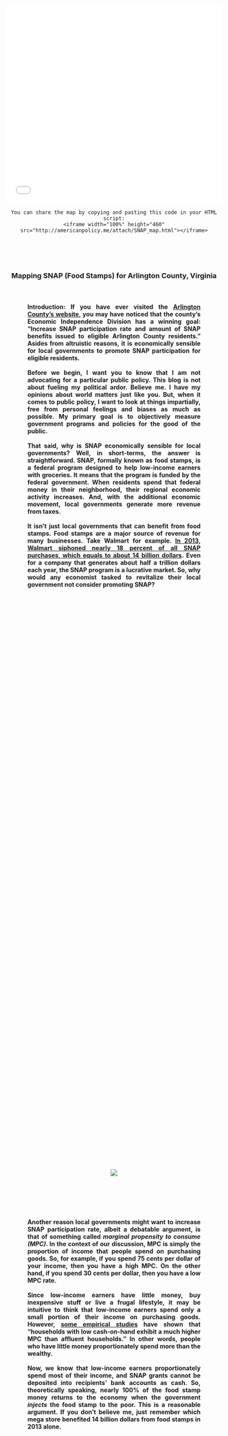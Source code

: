 <head>
<style>
.hr { 
    display: block;
    margin-top: 0.5em;
    margin-bottom: 0.5em;
    margin-left: auto;
    margin-right: auto;
    border-style: inset;
    border-width: 1px;
    width: 60%;
}
.abstract {
    -webkit-column-count: 1; /* Chrome, Safari, Opera */
    -moz-column-count: 1; /* Firefox */
    column-count: 1;
    -moz-column-width: 80%; /* Firefox */
    width: 80%;
    min-width: 300px;
    max-width: 500px;
    height: 50%
}
.newspaper1 {
    -webkit-column-count: 1; /* Chrome, Safari, Opera */
    -moz-column-count: 1; /* Firefox */
    column-count: 1;
    -moz-column-width: 80%; /* Firefox */
    width: 80%;
    min-width: 300px;
    max-width: 600px;
    height: 50%
}
.newspaper2 {
    -webkit-column-count: 2; /* Chrome, Safari, Opera */
    -moz-column-count: 2; /* Firefox */
    column-count: 2;
    -moz-column-width: 80%; /* Firefox */
    width: 80%;
    min-width: 300px;
    max-width: 600px;
    height: 50%
}
.code1 { 
    display: block;
    margin-left: auto;
    margin-right: auto;
    width: 80%;
    max-width: 600px;
}
.code2 {
    -webkit-column-count: 1; /* Chrome, Safari, Opera */
    -moz-column-count: 1; /* Firefox */
    column-count: 1;
    -moz-column-width: 80%; /* Firefox */
    width: 80%;
    min-width: 300px;
    max-width: 600px;
    height: 50%
}
<link rel="stylesheet" href="css/animate.css">
<script src="js/wow.min.js"> </script>
<script> new WOW().init(); </script>
</style>
<script type="text/javascript">
    window.heap=window.heap||[],heap.load=function(e,t){window.heap.appid=e,window.heap.config=t=t||{};var r=t.forceSSL||"https:"===document.location.protocol,a=document.createElement("script");a.type="text/javascript",a.async=!0,a.src=(r?"https:":"http:")+"//cdn.heapanalytics.com/js/heap-"+e+".js";var n=document.getElementsByTagName("script")[0];n.parentNode.insertBefore(a,n);for(var o=function(e){return function(){heap.push([e].concat(Array.prototype.slice.call(arguments,0)))}},p=["addEventProperties","addUserProperties","clearEventProperties","identify","removeEventProperty","setEventProperties","track","unsetEventProperty"],c=0;c<p.length;c++)heap[p[c]]=o(p[c])};
      heap.load("2042091030");
</script>
</head>

<iframe width="100%" height="460" src="attach/SNAP_map.html" frameBorder="0" scrolling="no"></iframe>
<center>
```
You can share the map by copying and pasting this code in your HTML script:
<iframe width="100%" height="460" src="http://americanpolicy.me/attach/SNAP_map.html"></iframe>
```
</center><br><br><br>

<center>
<h3> Mapping SNAP (Food Stamps) for Arlington County, Virginia<br><br>

<h4><div class="newspaper1">
<p style="text-align: justify;">
**Introduction**: If you have ever visited the [Arlington County's website](https://departments.arlingtonva.us/dhs/dhs-performance-measurement-program/), you may have noticed that the county's Economic Independence Division has a winning goal: "Increase SNAP participation rate and amount of SNAP benefits issued to eligible Arlington County residents." Asides from altruistic reasons, it is economically sensible for local governments to promote SNAP participation for eligible residents.   <br><br>  Before we begin, I want you to know that I am not advocating for a particular public policy. This blog is not about fueling my political ardor. Believe me. I have my opinions about world matters just like you. But, when it comes to public policy, I want to look at things impartially, free from personal feelings and biases as much as possible. My primary goal is to objectively measure government programs and policies for the good of the public.    <br><br>    That said, why is SNAP economically sensible for local governments? Well, in short-terms, the answer is straightforward. SNAP, formally known as food stamps, is a federal program designed to help low-income earners with groceries. It means that the program is funded by the federal government. When residents spend that federal money in their neighborhood, their regional economic activity increases. And, with the additional economic movement, local governments generate more revenue from taxes.  <br><br>    It isn't just local governments that can benefit from food stamps. Food stamps are a major source of revenue for many businesses. Take Walmart for example. [In 2013, Walmart siphoned nearly 18 percent of all SNAP purchases, which equals to about 14 billion dollars](https://www.wsj.com/articles/grocers-brace-for-reduction-in-food-stamps-1383168686?tesla=y). Even for a company that generates about half a trillion dollars each year, the SNAP program is a lucrative market. So, why would any economist tasked to revitalize their local government not consider promoting SNAP?</p></div>  <br><br><br>

<div style="abstract">
<div class="wow fadeIn animated">
![](attach/walmart1.png)</div></div><br><br><br>

<h4><div class="newspaper1">
<p style="text-align: justify;">
Another reason local governments might want to increase SNAP participation rate, albeit a debatable argument, is that of something called *marginal propensity to consume (MPC)*. In the context of our discussion, MPC is simply the proportion of income that people spend on purchasing goods. So, for example, if you spend 75 cents per dollar of your income, then you have a high MPC. On the other hand, if you spend 30 cents per dollar, then you have a low MPC rate.   <br><br>    Since low-income earners have little money, buy inexpensive stuff or live a frugal lifestyle, it may be intuitive to think that low-income earners spend only a small portion of their income on purchasing goods. However, [some empirical studies](http://web.stanford.edu/~pista/MPC.pdf) have shown that "households with low cash-on-hand exhibit a much higher MPC than affluent households." In other words, people who have little money proportionately spend more than the wealthy.   <br><br>    Now, we know that low-income earners proportionately spend most of their income, and SNAP grants cannot be deposited into recipients' bank accounts as cash. So, theoretically speaking, nearly 100% of the food stamp money returns to the economy when the government *injects* the food stamp to the poor. This is a reasonable argument. If you don't believe me, just remember which mega store benefited 14 billion dollars from food stamps in 2013 alone.</p></div><br><br><br>

<div style="abstract">
<div class="wow fadeIn animated">
![](attach/jappelli_pistaferri.png)<br>
<h5>Source credit: Jappelli and Pistaferri, 2014</div></div><br><br><br>

<h4><div class="newspaper1">
<p style="text-align: justify;">
Of course, many taxpayers voice against food stamps because it’s not *free money* per se. The issue often arises from the fact that taxpayers fund programs like SNAP and concerns about welfare fraud exacerbate the stigma associated with food stamps. Take a look at the chart below. It's a list of words Arlington residents use to describe "Food Stamps" on Twitter.</p></div><br><br><br>
</center>

<h4><div class="code1">
<p style="text-align: left;">
```r
# I'm using a program called R to collect, organize, and plot the chart below. Here is the script for the plot, but you still have to perform data mining on Twitter.

plot <- ggplot(data=tweet, aes(x=reorder(term, freq), y=freq)) +
  theme(axis.text.x = element_text(angle = 90, hjust = 1)) + 
  ggtitle("Words Arlington Residents use to describe Food Stamps") +
  labs(x="Word", y="Frequency") + geom_bar(stat="identity") + 
  scale_y_continuous(expand=c(0, 0)) + coord_flip() +
  theme(plot.title = element_text(family = "Times", size=14, hjust=0.3))

```
</p></div><center>
<div style="code1">
<div class="wow fadeIn animated">
![](attach/arlington_food_stamp_tweet.png)<br></div>
<h5><div class="newspaper1">
<p style="text-align: justify;">
Please note: I conducted the Tweeter public survey post-2016. But, our timespan of interest is 2014-2016. This means that any changes in the political atmosphere (i.e. The presidential election) can present a confounding condition.</p></div><br>

<h4><div class="newspaper1">
<p style="text-align: justify;">
As you can see, the public's sentiment of food stamps is saturated with words like illegal, fraud, fears, criminal, scam, millions, etc. Indeed, SNAP is an expensive program that costs the United States government billions of dollars every year. Just in 2015, we spent [$75 billion on SNAP](http://www.cbpp.org/research/policy-basics-introduction-to-the-supplemental-nutrition-assistance-program-snap). However, according to the Center on Budget and Policy Priorities, an "overwhelming majority of non-disabled, working-age households that start receiving SNAP do not stop working." In fact, a whopping 96% of households that held jobs before receiving SNAP benefits continued working after receiving SNAP the following year, which is a comparable figure to the [national labor turnover rate](https://www.bls.gov/news.release/pdf/jolts.pdf) that spans 1.2% to 7%</p></div><br><br><br>

<h4><div class="newspaper1">
<p style="text-align: justify;">
**Analysis**: A recent job interview I had with the Arlington County’s Department of Human Services inspired me to write this blog. The position’s role entailed analyzing public data in the Quality and Administration Division (Yup, would it not be an ideal job for me?). So, I studied their program management tool by analyzing the [SNAP performance plan report](https://arlingtonva.s3.dualstack.us-east-1.amazonaws.com/wp-content/uploads/sites/6/2017/01/EID-SNAP-FY-2016-PMP.pdf).</p></div><br><br><br>  
</center>

<h4><div class="code1">
<p style="text-align: left;">
```r
library(knitr)
snap.name <- c('Applications', 'Individual.Recipients', 'Household.Recipients')
SFY.2014 <- c(2918, 8371, 5037)
SFY.2015 <- c(2783, 7982, 4697)
SFY.2016 <- c(2642, 7530, 4455)
snap.cs.table <- data.frame(snap.name, SFY.2014, SFY.2015, SFY.2016)
snap.cs.table.t <- setNames(data.frame(t(snap.cs.table[,-1])), snap.cs.table[,1])
kable(snap.cs.table)
```
</p></div><center>
<h4><div class="code2">
<p style="text-align: left;">
\ | 2014    | 2015    | 2016
------- | ------- | ------- | ------- 
Applications          | 2,918   | 2,783   | 2,642
Individual Recipients | 8,371   | 7,982   | 7,530
Household Recipients  | 5,037   | 4,697   | 4,455
</p></div><br><br><br>


<h4><div class="newspaper1">
<p style="text-align: justify;">
Several parts struck out to me in the report. First, the number of applications and beneficiaries have been declining over the past three years. Since a person must submit SNAP application before becoming a recipient, I wanted to see if there was any relationship between the declining number of applications and individuals receiving SNAP benefits.</p></div><br><br><br>

</center>
<h4><div class="code1">
<p style="text-align: left;">
```r
cor.test(snap.cs.table.t$'Applications', 
         snap.cs.table.t$'Individual.Recipients')
plot(snap.cs.table.t$'Applications', 
     snap.cs.table.t$'Individual.Recipients', 
     xlim=c(2960, 2600), ylim=c(7500, 8400), pch = 20, 
     cex = 1, col = "black", 
     main = "Relationship between Applicants and Individuals", 
     ylab = "Number of Individual Recipients", 
     xlab = "Number of SNAP Applicants",     
     abline(lm(snap.cs.table.t$'Individual.Recipients' ~ snap.cs.table.t$'Applications'), col="red"))
```
<h5><p style="text-align: right;">
Data Source: Arlington County, 2017  &nbsp;&nbsp;&nbsp;&nbsp;&nbsp;&nbsp;&nbsp;&nbsp;&nbsp; </p></div><br><br><br>

<center>
<h4><div class="newspaper1">
<p style="text-align: justify;">
This is a perfect correlationship. It is always exciting to see textbook examples happening in the real world. Of course, a correlation does not imply causation. A drop in the number of applications may not lead to a decrease in the number of SNAP recipients. It is reasonable to estimate an increase in the number of SNAP recipients even when there is a decline in the number of applications. Nonetheless, a perfect correlationship is a fascinating phenomenon. I am going to keep this finding in mind.    <br><br>    Next, I will examine how Arlington County performs compared to the State of Virginia and the nation as a whole. We always have to create a *baseline* in which a measurement is compared to because, without a baseline, we cannot know whether a measured score is high or low. </p></div><br><br><br>

</center>
<h4><div class="code1">
<p style="text-align: left;">
```r
compare <- read.csv("~data/SNAP_progression_comparison.csv")

comp <- highchart()%>% hc_xAxis(categories = compare$Year) %>% 
  hc_add_series(name = "Arlington", data = compare$Arlington, 
                color = "dodgerblue") %>% 
  hc_add_series(name = "Virginia", data = compare$Virginia, 
                color = "yellowgreen") %>%
  hc_add_series(name = "Nation", data = compare$Nation, 
                color = "grey") 

comp <- comp %>% 
  hc_chart(type = "column", 
           options3d = list(enabled = TRUE, 
                            beta = 10, alpha = 15)) %>% 
  hc_title(text = "SNAP Participation Rate (Percent)") %>% 
  hc_exporting(enabled = TRUE)

comp
```
</p></div><center>
<iframe width="100%" height="550" src="attach/SNAP_progression_comparison.html" frameBorder="0"></iframe>
```
You can share the chart by copying and pasting this code in your HTML script:
<iframe width="100%" height="550" src="http://americanpolicy.me/attach/SNAP_progression_comparison.html"></iframe>
```
<h5><p style="text-align: center;">
Data Source: Census, 2017  &nbsp;&nbsp;&nbsp;&nbsp;&nbsp;&nbsp;&nbsp;&nbsp;&nbsp; </p><br><br><br>

<h4><div class="newspaper1">
<p style="text-align: justify;">
Cool, now we know that Arlington County's SNAP participation rate is significantly lower than the state or national average. We can also see that SNAP rates had increased across the board since the year 2007.    <br><br>    Why is 2007 noteworthy? In December 2007, United States suffered [the worst economic downturn since the Great Depression](http://www.cbpp.org/research/economy/chart-book-the-legacy-of-the-great-recession). The financial stress caused by [the recession forced millions of people to abandon their homes and businesses](http://www.nbcnews.com/id/36231884/ns/business- eye_on_the_economy/t/study-million-households-lost-recession/#.WO0oGlLlSAw), displacing countless families across the nation out into the streets. It was a heartfelt shock that touched many, and some of us still see the world through the broken window that was shattered during the housing market collapse. So yeah, I think the Great Recession had a lot to do with the increase in the food stamp participation.    <br><br>    In addition, we found a discrepancy in the Arlington County's Performance Plan report and the Census data. Take a look at the Arlington's data illustrating the SNAP trend of 2014-16 years, then compare that with the trend observed in the above chart. You will notice that according to Arlington County, the *number* of SNAP recipients have declined over the years. However, in the Census data, the *rate* of SNAP participation had increased. Unfortunately, 2016 census data is not available at this time (May 2017). </p></div><br><br><br>

<h3> Arlington vs. Census <br>
<h4><div class="code2">
<p style="text-align: left;">
\ | 2014    | 2015    | 2016
------- | ------- | ------- | ------- 
Recipients by Number (Arlington method) | 5,037   | 4,697   | 4,455
Recipients by Percent (Census method) | 3.6%   | 4.3%   | N.A.
</p></div><br><br><br>

<h4><div class="newspaper1">
<p style="text-align: justify;">
As you can see, when we juxtapose the two reports together in the form of *number vs. percent*, we learn that the declining trend observed in the number of recipients is not quite right. In actuality, the opposite is correct — the rate of SNAP participation increased.   <br><br>    It may seem like I am nit-picking something trivial for no special reason, but this observation is worth pointing it out. If you take a look at the [Arlington County's SNAP Performance Report](https://arlingtonva.s3.dualstack.us-east-1.amazonaws.com/wp-content/uploads/sites/6/2017/01/EID-SNAP-FY-2016-PMP.pdf), the program purpose says "Increase SNAP participation **rate** and amount of SNAP benefits issued to eligible Arlington County residents." Well, I can see how the *amount* of SNAP benefits have decreased in the form of dollar quantity, but the SNAP benefit rate did not fall.   <br><br>  However, it is too early to make any conclusion just yet. So, enough with my hysteria. I am now interested in knowing why the SNAP participation rate in Arlington County is significantly lower than the rest of the country. Let's take a look at the economic changes of Arlington County. </p></div><br><br><br>

<iframe width="100%" height="450" src="attach/Poverty_map_timeline.html" frameBorder="0"></iframe>
```
You can share the map by copying and pasting this code in your HTML script:
<iframe width="100%" height="450" src="http://americanpolicy.me/attach/Poverty_map_timeline.html"></iframe>
```
<h5><p style="text-align: center;">
Data Source: Census, 2017  &nbsp;&nbsp;&nbsp;&nbsp;&nbsp;&nbsp;&nbsp;&nbsp;&nbsp; </p><br><br><br>

<h4><div class="newspaper1">
<p style="text-align: justify;">
Had there been an option, I would have created an animated map showing changes of economic condition in the Arlington County. Unlucky for nerds like me, the Census data only goes so far back to 2009, and even 2009 was not a complete set. I could have performed something like multiple imputations to substitute the missing values, but that’s not necessary because it is pretty obvious looking at the 2010-2015 changes that poverty population has increased over the span of five years.    <br><br>    Although choropleth maps can transform abstract thoughts into a concrete knowledge, it is not enough to grasp a firm understanding of overall trends. Therefore, I will take a look at line plots.</p></div><br><br><br>

</center>
<h4><div class="code1">
<p style="text-align: left;">
```r
line.plot.arlington <- highchart() %>% 
  hc_title(text = "Interactive Tool: SNAP and Poverty") %>% 
  hc_subtitle(text = "Click on the legend icons to customize the comparison selection") %>% hc_xAxis(categories = compare$Year) %>% 
  hc_add_series(name = "SNAP Arlington", 
                data = compare$Arlington, 
                color = "dodgerblue", type = "column") %>% 
  hc_add_series(name = "SNAP Virginia", 
                data = compare$Virginia, 
                color = "yellowgreen", type = "column") %>% 
  hc_add_series(name = "SNAP U.S.", 
                data = compare$Nation, 
                color = "grey", type = "column") %>% 
  hc_add_series(name = "Poverty Arlington", 
                data = compare$p.arlington, 
                color = "dodgerblue") %>% 
  hc_add_series(name = "Poverty Virginia", 
                data = compare$p.virginia, 
                color = "yellowgreen") %>% 
  hc_add_series(name = "Poverty U.S.", 
                data = compare$p.nation, 
                color = "grey") %>% 
  hc_xAxis(title = list(text = "Year"), opposite = FALSE, 
           plotLines = list(list(
             label = list(text = "The Great Recession"), 
             color = "#FF0000", width = 3, value = 2.5))) %>% 
  hc_yAxis(title = list(
    text = "Participation Rate (Percent)")) %>% 
  hc_exporting(enabled = TRUE)
line.plot.arlington
```
</p></div><center>
<iframe width="100%" height="450" src="attach/snap_vs_poverty.html" frameBorder="0"></iframe>
```
You can share the chart by copying and pasting this code in your HTML script:
<iframe width="100%" height="450" src="http://americanpolicy.me/attach/snap_vs_poverty.html"></iframe>
```
<h5><div class="newspaper1">
<p style="text-align: center;">
Data Source: Census, 2017  &nbsp;&nbsp;&nbsp;&nbsp;&nbsp;&nbsp;&nbsp;&nbsp;&nbsp; 
</p></div><br><br><br>

<h4><div class="newspaper1">
<p style="text-align: justify;">
The line plots represent the poverty rate, and barplots illustrate the SNAP participation rate. The blues, greens, and grays represent Arlington County, State of Virginia, and the United States, respectively. Notice that the differences between Arlington poverty and Arlington SNAP participation are wider than those observed in Virginia and the country. The year 2015 was an exception because the Arlington County's poverty level dramatically declined during that year.    <br><br>    For the administrators at the Economic Independence Division, this is good news. Economically speaking, Arlington County is performing better than the rest of the country. Additionally, after analyzing the poverty and SNAP data using a plot graph, the program purpose found in the [SNAP Performance Report](https://arlingtonva.s3.dualstack.us-east-1.amazonaws.com/wp-content/uploads/sites/6/2017/01/EID-SNAP-FY-2016-PMP.pdf) coherently and accurately aligns itself to the need of increasing SNAP participation rate.   <br><br>  Finally, let's get to the interactive map shown as the header of this blog post.</p></div><br><br><br>

<iframe width="100%" height="460" src="attach/SNAP_map.html" frameBorder="0" scrolling="no"></iframe><br><br><br>

<h4><div class="newspaper1">
<p style="text-align: justify;">
"Less is more," my art teacher used to say. I want to explore demographic data of those counties surrounding the Arlington region, but this blog post is becoming lengthier than anticipated. So, I will cut it short.    <br><br>    The purpose of the choropleth map you see above is to identify the geospatial location of those households that may be eligible for SNAP benefits. The solution was quite simple (not really). The first step is to identify the eligibility criteria of SNAP benefits. According to the United States Department of Agriculture, Food and Nutrition Service, “to get SNAP benefits, households must meet certain tests, including:” Resources, Income, Deductions, Employment Requirements, Special Rules for Elderly or Disabled, and Immigration Status.    <br><br>    Well, we have identified the income distribution in our maps, but combining the remaining criteria to our data is quite difficult. As abundant and plentiful Census data may be, there is not an option where I can combine multiple characteristics into a single parameter because Census publishes datasets categorically. As an example, we can always examine residents by their unique categories (i.e. age, sex, etc.), but narrowing down our criteria to “Asian households making less than $45,000, 65 years or older male in the family, possess an asset of more than $5,000, and their geospatial location on a map" is nearly impossible.    <br><br>     I am not at all suggesting that massive data collection systems do not exist. A financial institution can monitor their clients’ spending behavior, Google tracks its users’ locations, your doctor documents your medical history and so on. However, even private institutions collect user data relevant to the scope of their business, and I cannot think of a company that has amassed data of every single person living in the United States, of every aspect of people’s lives. Also, even if the Census Bureau has all the information we need, certain laws may forbid the government from releasing too much information to the public. The bottom line is, there is no option in Census that allows us to track individuals by unique characteristics, as demographics are shown by categories.    <br><br>    So, what are we to do? We must use some form of metrics! Here is what I came up with:</p></div><br><br><br>

<h5>$$Premise~~1:~~Poverty~~Rate~~by~~Household = \frac{Poverty~~Households}{Total~~Population} * 100$$
<h5>$$Premise~~2:~~SNAP~~Participation~~Rate~~by~~Household = \frac{SNAP~~Households}{Total~~Population} * 100$$ <br><br>
<h5>$$Therefore,$$ <br><br>
<h5>$$\frac{Poverty~~Households}{Total~~Population} - \frac{SNAP~~Households}{Total~~Population} =$$
<h5>$$Households~~living~~in~~Poverty~~but~~not~~receiving~~SNAP~~benefits$$<br><br><br>

<h4><div class="newspaper1">
<p style="text-align: justify;">
OH MY GOD! MATH!!! Hold on, hold on. This is literally elementary school stuff. Remember a few years back when you were like 10 years old, Ms. Dawson said if denominators of two fractions are the same number, then you can add or subtract those two fractions? Well, this is exactly what Ms. Dawson was talking about. Since the total population is the same for both Poverty and SNAP households, we can subtract Poverty households by SNAP households to obtain the number of households living in poverty but are not receiving SNAP benefits. This is mathematically valid. The only added elements are the qualitative assessments. So, let's walk through some assumptions real quick.  <br><br>    **Assumptions of Income**: Although there are some elements in the SNAP criteria that we cannot evaluate, we should still try. However, it requires making some assumptions. We know from the [USDA guidelines](https://www.fns.usda.gov/sites/default/files/snap/FY16-Income-Eligibility-Standards.pdf) that the income eligibility standard for receiving SNAP benefits is having a gross monthly average earnings of 130% below the poverty level. And, according to the Supplemental Nutrition Assistance Program [report](https://www.fns.usda.gov/sites/default/files/ops/Characteristics2015.pdf) published by the USDA, at least 94.4% of SNAP households live below the 130% poverty threshold. In the equation above, we are assuming that every SNAP beneficiary is living below the 130% poverty level.
</p></div>
<h5><div class="newspaper1">
<p style="text-align: justify;">
*Note: Since "gross income means a household's total before any deductions have been made," a person with an income greater than the 130% poverty level may receive SNAP benefits if deductions are applied, which includes medical expenses for the elderly or disabled, child support, etc.*
</p></div>
<h4><div class="newspaper1">
<p style="text-align: justify;">
**Assumptions of Employment**: In addition to meeting the income eligibility, "many SNAP participants age 16 to 59 are subject to the program’s general work requirements." Nevertheless, we have already discussed that 96% of households that held jobs before receiving SNAP benefits continued working after receiving SNAP the following year. Thus, because some people living in poverty without a job can receive SNAP benefits, we are treating the unemployed 4% of households as the working population.
</p></div>
<h5><div class="newspaper1">
<p style="text-align: justify;">
*Note: Although individuals between the ages of 16 and 59 are subject to working requirements, some people may fall under the exemption category. To name a few, some exemptions include: "Individuals determined to be mentally or physically unfit for employment, individuals receiving unemployment compensation," etc.*
</p></div><br><br><br>

















